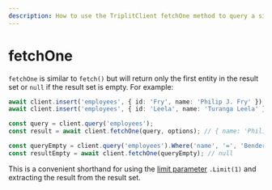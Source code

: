 ```yaml
---
description: How to use the TriplitClient fetchOne method to query a single entity.
---
```



# fetchOne

`fetchOne` is similar to `fetch()` but will return only the first entity in the result set or `null` if the result set is empty. For example:

```typescript
await client.insert('employees', { id: 'Fry', name: 'Philip J. Fry' });
await client.insert('employees', { id: 'Leela', name: 'Turanga Leela' });

const query = client.query('employees');
const result = await client.fetchOne(query, options); // { name: 'Philip J. Fry' }

const queryEmpty = client.query('employees').Where('name', '=', 'Bender');
const resultEmpty = await client.fetchOne(queryEmpty); // null
```

This is a convenient shorthand for using the [limit parameter](/query/limit) `.Limit(1)` and extracting the result from the result set.
